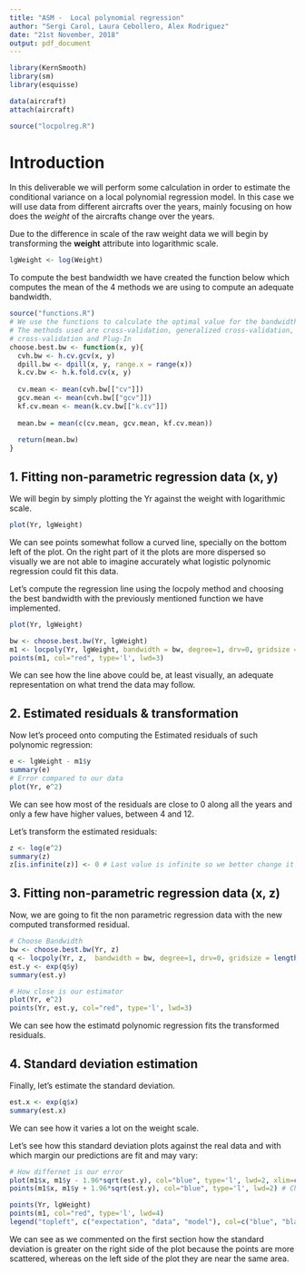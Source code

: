 ```yaml
---
title: "ASM -  Local polynomial regression"
author: "Sergi Carol, Laura Cebollero, Alex Rodriguez"
date: "21st November, 2018"
output: pdf_document
---
```


```r
library(KernSmooth)
library(sm)
library(esquisse)

data(aircraft)
attach(aircraft)

source("locpolreg.R")

```

# Introduction
In this deliverable we will perform some calculation in order to estimate the conditional variance on a local polynomial regression model. In this case we will use data from different aircrafts over the years, mainly focusing on how does the _weight_ of the aircrafts change over the years.


Due to the difference in scale of the raw weight data we will begin by transforming the __weight__ attribute into logarithmic scale.

```r
lgWeight <- log(Weight)
```

To compute the best bandwidth we have created the function below which computes the mean of the 4 methods we are using to compute an adequate bandwidth.

```r
source("functions.R")
# We use the functions to calculate the optimal value for the bandwidth. 
# The methods used are cross-validation, generalized cross-validation, 10-fold
# cross-validation and Plug-In
choose.best.bw <- function(x, y){
  cvh.bw <- h.cv.gcv(x, y)
  dpill.bw <- dpill(x, y, range.x = range(x))
  k.cv.bw <- h.k.fold.cv(x, y)
  
  cv.mean <- mean(cvh.bw[["cv"]])
  gcv.mean <- mean(cvh.bw[["gcv"]])
  kf.cv.mean <- mean(k.cv.bw[["k.cv"]])
  
  mean.bw = mean(c(cv.mean, gcv.mean, kf.cv.mean))
  
  return(mean.bw)
}
```

## 1. Fitting non-parametric regression data (x, y)

We will begin by simply plotting the Yr against the weight with logarithmic scale.

```r
plot(Yr, lgWeight)
```
We can see points somewhat follow a curved line, specially on the bottom left of the plot. On the right part of it the plots are more dispersed so visually we are not able to imagine accurately what logistic polynomic regression could fit this data.

Let's compute the regression line using the locpoly method and choosing the best bandwidth with the previously mentioned function we have implemented.

```r
plot(Yr, lgWeight)

bw <- choose.best.bw(Yr, lgWeight)
m1 <- locpoly(Yr, lgWeight, bandwidth = bw, degree=1, drv=0, gridsize = length(Yr))
points(m1, col="red", type='l', lwd=3)
```
We can see how the line above could be, at least visually, an adequate representation on what trend the data may follow.

## 2. Estimated residuals & transformation
Now let's proceed onto computing the Estimated residuals of such polynomic regression:
```r
e <- lgWeight - m1$y
summary(e)
# Error compared to our data
plot(Yr, e^2)
```
We can see how most of the residuals are close to 0 along all the years and only a few have higher values, between 4 and 12.

Let's transform the estimated residuals:
```r
z <- log(e^2)
summary(z)
z[is.infinite(z)] <- 0 # Last value is infinite so we better change it to 0
```

## 3. Fitting non-parametric regression data (x, z)

Now, we are going to fit the non parametric regression data with the new computed transformed residual.

```r
# Choose Bandwidth
bw <- choose.best.bw(Yr, z)
q <- locpoly(Yr, z,  bandwidth = bw, degree=1, drv=0, gridsize = length(Yr)) 
est.y <- exp(q$y)
summary(est.y)

# How close is our estimator
plot(Yr, e^2)
points(Yr, est.y, col="red", type='l', lwd=3)
```
We can see how the estimatd polynomic regression fits the transformed residuals.


## 4. Standard deviation estimation

Finally, let's estimate the standard deviation.
```r
est.x <- exp(q$x)
summary(est.x)
```
We can see how it varies a lot on the weight scale.


Let's see how this standard deviation plots against the real data and with which margin our predictions are fit and may vary:

```r
# How differnet is our error
plot(m1$x, m1$y - 1.96*sqrt(est.y), col="blue", type='l', lwd=2, xlim=c(15,90), ylim=c(6,12)) # Check this bc wtf is this plot maybe I understood it wrong
points(m1$x, m1$y + 1.96*sqrt(est.y), col="blue", type='l', lwd=2) # Check this bc wtf is this plot maybe I understood it wrong

points(Yr, lgWeight)
points(m1, col="red", type='l', lwd=4)
legend("topleft", c("expectation", "data", "model"), col=c("blue", "black", "red"), pch=15)
```

We can see as we commented on the first section how the standard deviation is greater on the right side of the plot because the points are more scattered, whereas on the left side of the plot they are near the same area.